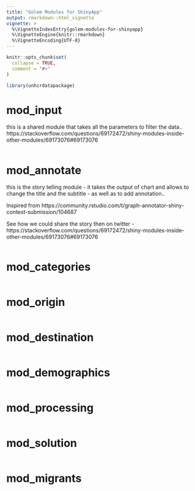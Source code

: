 ```yaml
---
title: "Golem Modules for ShinyApp"
output: rmarkdown::html_vignette
vignette: >
  %\VignetteIndexEntry{golem-modules-for-shinyapp}
  %\VignetteEngine{knitr::rmarkdown}
  %\VignetteEncoding{UTF-8}
---
```


```r
knitr::opts_chunk$set(
  collapse = TRUE,
  comment = "#>"
)
```

```r
library(unhcrdatapackage)
```

<!-- WARNING - This vignette is generated by {fusen} from /dev/dev_golem_module.Rmd: do not edit by hand -->

# mod_input

this is a shared module that takes all the parameters to filter the data..
https://stackoverflow.com/questions/69172472/shiny-modules-inside-other-modules/69173076#69173076


```r

```

# mod_annotate

this is the story telling module - it takes the output of chart and allows to change the title and the subtitle - as well as to add annotation..

Inspired from https://community.rstudio.com/t/graph-annotator-shiny-contest-submission/104687 

See how we could share the story then on twitter - https://stackoverflow.com/questions/69172472/shiny-modules-inside-other-modules/69173076#69173076


```r

```

# mod_categories

```r

```

# mod_origin

```r

```

# mod_destination

```r

```

# mod_demographics

```r

```

# mod_processing

```r

```

# mod_solution

```r

```

# mod_migrants

```r

```

